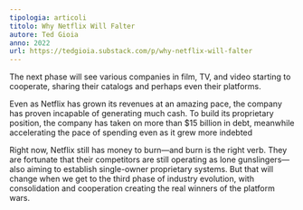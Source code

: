```yaml
---
tipologia: articoli
titolo: Why Netflix Will Falter
autore: Ted Gioia
anno: 2022
url: https://tedgioia.substack.com/p/why-netflix-will-falter
---
```


The next phase will see various companies in film, TV, and video starting to cooperate, sharing their catalogs and perhaps even their platforms.

Even as Netflix has grown its revenues at an amazing pace, the company has proven incapable of generating much cash. To build its proprietary position, the company has taken on more than $15 billion in debt, meanwhile accelerating the pace of spending even as it grew more indebted

Right now, Netflix still has money to burn—and burn is the right verb. They are fortunate that their competitors are still operating as lone gunslingers—also aiming to establish single-owner proprietary systems. But that will change when we get to the third phase of industry evolution, with consolidation and cooperation creating the real winners of the platform wars.
